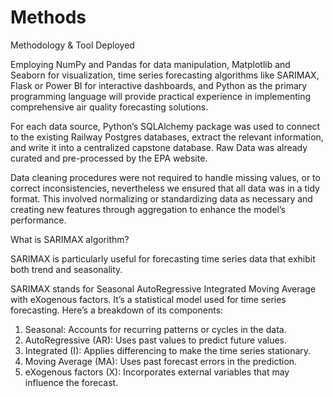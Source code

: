 # Methods

Methodology & Tool Deployed

Employing NumPy and Pandas for data manipulation, Matplotlib and Seaborn for visualization, time series forecasting algorithms like SARIMAX, Flask or Power BI for interactive dashboards, and Python as the primary programming language will provide practical experience in implementing comprehensive air quality forecasting solutions.

For each data source, Python’s SQLAlchemy package was used to connect to the existing Railway Postgres databases, extract the relevant information, and write it into a centralized capstone database. Raw Data was already curated and pre-processed by the EPA website. 

Data cleaning procedures were not required to handle missing values, or to correct inconsistencies, nevertheless we ensured that all data was in a tidy format. 
This involved normalizing or standardizing data as necessary and creating new features through aggregation to enhance the model’s performance.

What is SARIMAX algorithm?​​​​​​​​​​​​​​​​

SARIMAX is particularly useful for forecasting time series data that exhibit both trend and seasonality.

SARIMAX stands for Seasonal AutoRegressive Integrated Moving Average with eXogenous factors. It's a statistical model used for time series forecasting. Here's a breakdown of its components:

1. Seasonal: Accounts for recurring patterns or cycles in the data.
2. AutoRegressive (AR): Uses past values to predict future values.
3. Integrated (I): Applies differencing to make the time series stationary.
4. Moving Average (MA): Uses past forecast errors in the prediction.
5. eXogenous factors (X): Incorporates external variables that may influence the forecast.
